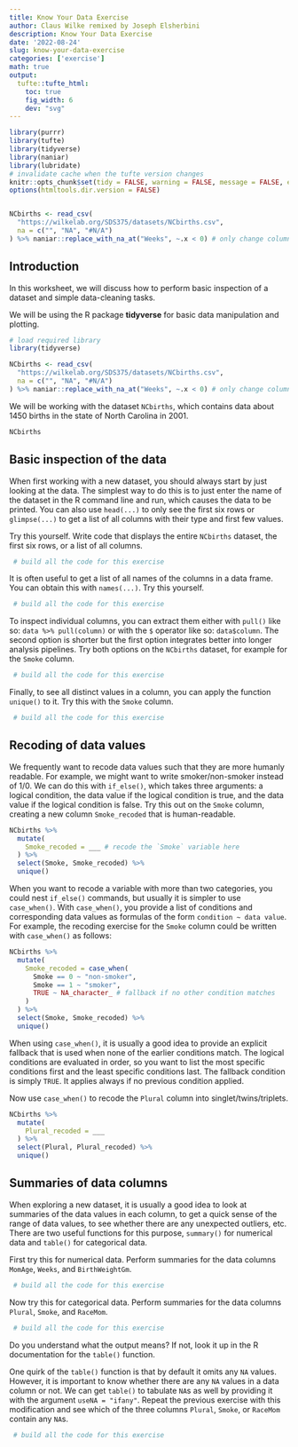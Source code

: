 ```yaml
---
title: Know Your Data Exercise
author: Claus Wilke remixed by Joseph Elsherbini
description: Know Your Data Exercise
date: '2022-08-24'
slug: know-your-data-exercise
categories: ['exercise']
math: true
output:
  tufte::tufte_html:
    toc: true
    fig_width: 6
    dev: "svg"
---
```


```r
library(purrr)
library(tufte)
library(tidyverse)
library(naniar)
library(lubridate)
# invalidate cache when the tufte version changes
knitr::opts_chunk$set(tidy = FALSE, warning = FALSE, message = FALSE, eval = FALSE,  echo=TRUE, comment = "", cache.extra = packageVersion('tufte'))
options(htmltools.dir.version = FALSE)


NCbirths <- read_csv(
  "https://wilkelab.org/SDS375/datasets/NCbirths.csv",
  na = c("", "NA", "#N/A")
) %>% naniar::replace_with_na_at("Weeks", ~.x < 0) # only change column "Weeks" to be safe

```

## Introduction

In this worksheet, we will discuss how to perform basic inspection of a dataset and simple data-cleaning tasks.

We will be using the R package **tidyverse** for basic data manipulation and plotting.

```r
# load required library
library(tidyverse)

NCbirths <- read_csv(
  "https://wilkelab.org/SDS375/datasets/NCbirths.csv",
  na = c("", "NA", "#N/A")
) %>% naniar::replace_with_na_at("Weeks", ~.x < 0) # only change column "Weeks" to be safe

```

We will be working with the dataset `NCbirths`, which contains data about 1450 births in the state of North Carolina in 2001.
```r
NCbirths
```


## Basic inspection of the data

When first working with a new dataset, you should always start by just looking at the data. The simplest way to do this is to just enter the name of the dataset in the R command line and run, which causes the data to be printed. You can also use `head(...)` to only see the first six rows or `glimpse(...)` to get a list of all columns with their type and first few values.

Try this yourself. Write code that displays the entire `NCbirths` dataset, the first six rows, or a list of all columns.

```r
 # build all the code for this exercise
```


It is often useful to get a list of all names of the columns in a data frame. You can obtain this with `names(...)`. Try this yourself.

```r
 # build all the code for this exercise
```



To inspect individual columns, you can extract them either with `pull()` like so: `data %>% pull(column)` or with the `$` operator like so: `data$column`. The second option is shorter but the first option integrates better into longer analysis pipelines. Try both options on the `NCbirths` dataset, for example for the `Smoke` column.

```r
 # build all the code for this exercise
```


Finally, to see all distinct values in a column, you can apply the function `unique()` to it. Try this with the `Smoke` column.

```r
 # build all the code for this exercise
```


## Recoding of data values

We frequently want to recode data values such that they are more humanly readable. For example, we might want to write smoker/non-smoker instead of 1/0. We can do this with `if_else()`, which takes three arguments: a logical condition, the data value if the logical condition is true, and the data value if the logical condition is false. Try this out on the `Smoke` column, creating a new column `Smoke_recoded` that is human-readable.

```r
NCbirths %>%
  mutate(
    Smoke_recoded = ___ # recode the `Smoke` variable here
  ) %>%
  select(Smoke, Smoke_recoded) %>%
  unique()
```


When you want to recode a variable with more than two categories, you could nest `if_else()` commands, but usually it is simpler to use `case_when()`. With `case_when()`, you provide a list of conditions and corresponding data values as formulas of the form `condition ~ data value`. For example, the recoding exercise for the `Smoke` column could be written with `case_when()` as follows:

```r
NCbirths %>%
  mutate(
    Smoke_recoded = case_when(
      Smoke == 0 ~ "non-smoker",
      Smoke == 1 ~ "smoker",
      TRUE ~ NA_character_ # fallback if no other condition matches
    ) 
  ) %>%
  select(Smoke, Smoke_recoded) %>%
  unique()
```

When using `case_when()`, it is usually a good idea to provide an explicit fallback that is used when none of the earlier conditions match. The logical conditions are evaluated in order, so you want to list the most specific conditions first and the least specific conditions last. The fallback condition is simply `TRUE`. It applies always if no previous condition applied.

Now use `case_when()` to recode the `Plural` column into singlet/twins/triplets.

```r
NCbirths %>%
  mutate(
    Plural_recoded = ___
  ) %>%
  select(Plural, Plural_recoded) %>%
  unique()
```

## Summaries of data columns

When exploring a new dataset, it is usually a good idea to look at summaries of the data values in each column, to get a quick sense of the range of data values, to see whether there are any unexpected outliers, etc. There are two useful functions for this purpose, `summary()` for numerical data and `table()` for categorical data.

First try this for numerical data. Perform summaries for the data columns `MomAge`, `Weeks`, and `BirthWeightGm`.

```r
 # build all the code for this exercise
```


Now try this for categorical data. Perform summaries for the data columns `Plural`, `Smoke`, and `RaceMom`.

```r
 # build all the code for this exercise
```


Do you understand what the output means? If not, look it up in the R documentation for the `table()` function.

One quirk of the `table()` function is that by default it omits any `NA` values. However, it is important to know whether there are any `NA` values in a data column or not. We can get `table()` to tabulate `NA`s as well by providing it with the argument `useNA = "ifany"`. Repeat the previous exercise with this modification and see which of the three columns `Plural`, `Smoke`, or `RaceMom` contain any `NA`s.


```r
 # build all the code for this exercise
```
